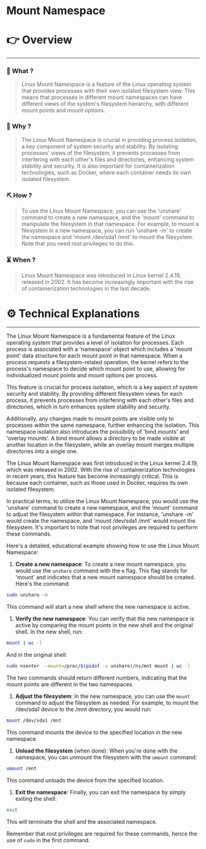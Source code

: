 # Mount Namespace


# 👉 Overview

---

### 👀 What ?

> Linux Mount Namespace is a feature of the Linux operating system that provides processes with their own isolated filesystem view. This means that processes in different mount namespaces can have different views of the system's filesystem hierarchy, with different mount points and mount options.
> 

### 🧐 Why ?

> The Linux Mount Namespace is crucial in providing process isolation, a key component of system security and stability. By isolating processes' views of the filesystem, it prevents processes from interfering with each other's files and directories, enhancing system stability and security. It is also important for containerization technologies, such as Docker, where each container needs its own isolated filesystem.
> 

### ⛏️ How ?

> To use the Linux Mount Namespace, you can use the 'unshare' command to create a new namespace, and the 'mount' command to manipulate the filesystem in that namespace. For example, to mount a filesystem in a new namespace, you can run 'unshare -m' to create the namespace and 'mount /dev/sda1 /mnt' to mount the filesystem. Note that you need root privileges to do this.
> 

### ⏳ When ?

> Linux Mount Namespace was introduced in Linux kernel 2.4.19, released in 2002. It has become increasingly important with the rise of containerization technologies in the last decade.
> 

# ⚙️ Technical Explanations

---

The Linux Mount Namespace is a fundamental feature of the Linux operating system that provides a level of isolation for processes. Each process is associated with a 'namespace' object which includes a 'mount point' data structure for each mount point in that namespace. When a process requests a filesystem-related operation, the kernel refers to the process's namespace to decide which mount point to use, allowing for individualized mount points and mount options per process.

This feature is crucial for process isolation, which is a key aspect of system security and stability. By providing different filesystem views for each process, it prevents processes from interfering with each other's files and directories, which in turn enhances system stability and security.

Additionally, any changes made to mount points are visible only to processes within the same namespace, further enhancing the isolation. This namespace isolation also introduces the possibility of 'bind mounts' and 'overlay mounts'. A bind mount allows a directory to be made visible at another location in the filesystem, while an overlay mount merges multiple directories into a single one.

The Linux Mount Namespace was first introduced in the Linux kernel 2.4.19, which was released in 2002. With the rise of containerization technologies in recent years, this feature has become increasingly critical. This is because each container, such as those used in Docker, requires its own isolated filesystem.

In practical terms, to utilize the Linux Mount Namespace, you would use the 'unshare' command to create a new namespace, and the 'mount' command to adjust the filesystem within that namespace. For instance, 'unshare -m' would create the namespace, and 'mount /dev/sda1 /mnt' would mount the filesystem. It's important to note that root privileges are required to perform these commands.

Here's a detailed, educational example showing how to use the Linux Mount Namespace:

1. **Create a new namespace**: To create a new mount namespace, you would use the `unshare` command with the `m` flag. This flag stands for 'mount' and indicates that a new mount namespace should be created. Here's the command:

```bash
sudo unshare -m

```

This command will start a new shell where the new namespace is active.

1. **Verify the new namespace**: You can verify that the new namespace is active by comparing the mount points in the new shell and the original shell. In the new shell, run:

```bash
mount | wc -l

```

And in the original shell:

```bash
sudo nsenter --mount=/proc/$(pidof -s unshare)/ns/mnt mount | wc -l

```

The two commands should return different numbers, indicating that the mount points are different in the two namespaces.

1. **Adjust the filesystem**: In the new namespace, you can use the `mount` command to adjust the filesystem as needed. For example, to mount the /dev/sda1 device to the /mnt directory, you would run:

```bash
mount /dev/sda1 /mnt

```

This command mounts the device to the specified location in the new namespace.

1. **Unload the filesystem** (when done): When you're done with the namespace, you can unmount the filesystem with the `umount` command:

```bash
umount /mnt

```

This command unloads the device from the specified location.

1. **Exit the namespace**: Finally, you can exit the namespace by simply exiting the shell:

```bash
exit

```

This will terminate the shell and the associated namespace.

Remember that root privileges are required for these commands, hence the use of `sudo` in the first command.
